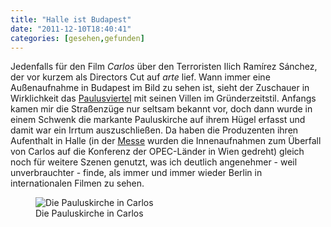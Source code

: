```yaml
---
title: "Halle ist Budapest"
date: "2011-12-10T18:40:41"
categories: [gesehen,gefunden]
---
```


Jedenfalls für den Film *Carlos* über den Terroristen Ilich Ramírez Sánchez, der vor kurzem als Directors Cut auf *arte* lief. Wann immer eine Außenaufnahme in Budapest im Bild zu sehen ist, sieht der Zuschauer in Wirklichkeit das [Paulusviertel](http://de.wikipedia.org/wiki/Paulusviertel_(Halle)) mit seinen Villen im Gründerzeitstil. Anfangs kamen mir die Straßenzüge nur seltsam bekannt vor, doch dann wurde in einem Schwenk die markante Pauluskirche auf ihrem Hügel erfasst und damit war ein Irrtum auszuschließen. Da haben die Produzenten ihren Aufenthalt in Halle (in der [Messe](http://www.halleforum.de/Halle-Nachrichten/HalleMesse-wird-OPECSitz/20441) wurden die Innenaufnahmen zum Überfall von Carlos auf die Konferenz der OPEC-Länder in Wien gedreht) gleich noch für weitere Szenen genutzt, was ich deutlich angenehmer - weil unverbrauchter - finde, als immer und immer wieder Berlin in internationalen Filmen zu sehen.

![Die Pauluskirche in Carlos](carlos.jpg)
